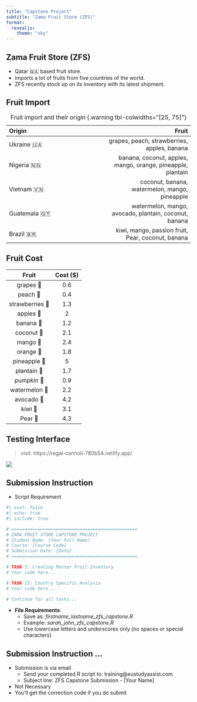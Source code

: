 ```yaml
---
title: "Capstone Project"
subtitle: "Zama Fruit Store (ZFS)"
format: 
  revealjs:
    theme: "sky"
---
```


## Zama Fruit Store (ZFS)
- Qatar 🇶🇦 based fruit store. 
- Imports a lot of fruits from five countries of the world. 
- ZFS recently stock up on its inventory with its latest shipment. 

## Fruit Import {.scrollable .smaller}

Origin | Fruit |
:------ | -----:|
Ukraine 🇺🇦 | grapes, peach, strawberries, apples, banana |
Nigeria 🇳🇬 | banana, coconut, apples, mango, orange, pineapple, plantain | 
Vietnam 🇻🇳 | coconut, banana, watermelon, mango, pineapple |
Guatemala 🇬🇹 | watermelon, mango, avocado, plantain, coconut, banana |
Brazil 🇧🇷 | kiwi, mango, passion fruit, Pear, coconut, banana |

: Fruit import and their origin {.warning tbl-colwidths="[25, 75]"}

## Fruit Cost {.scrollable .smaller}

Fruit | Cost ($)| 
:---: | :---: |
grapes 🍇 | 0.6 |
peach 🍑 | 0.4 |
strawberries 🍓 | 1.3 |
apples 🍏 | 2 |
banana 🍌 | 1.2 |
coconut 🥥 | 2.1 |
mango 🥭 | 2.4 |
orange 🍊 | 1.8 |
pineapple 🍍 | 5 |
plantain 🌙 | 1.7 |
pumpkin 🎃 | 0.9|
watermelon 🍉 | 2.2 |
avocado 🥑 | 4.2 |
kiwi 🥝 | 3.1 |
Pear 🍐 | 4.3 |

## Testing Interface
> visit: https://regal-cannoli-780b54.netlify.app/

![](capstone-project.png){fig-align="center"}

## Submission Instruction {.smaller}
- Script Requirement

```r
#| eval: false
#| echo: true
#| include: true

# ================================================
# ZAMA FRUIT STORE CAPSTONE PROJECT
# Student Name: [Your Full Name]
# Course: [Course Code]
# Submission Date: [Date]
# ================================================

# TASK I: Creating Master Fruit Inventory
# Your code here...

# TASK II: Country Specific Analysis
# Your code here...

# Continue for all tasks...
```

- **File Requirements**:
  - Save as: *firstname_lastname_zfs_capstone.R*
  - Example: *sarah_john_zfs_capstone.R*
  - Use lowercase letters and underscores only (no spaces or special characters)
  
  
## Submission Instruction ... {.smaller}

- Submission is via email
  - Send your completed R script to: training@eustudyassist.com
  - Subject line: ZFS Capstone Submission - [Your Name]
- Not Necessary
- You'll get the correction code if you do submit

